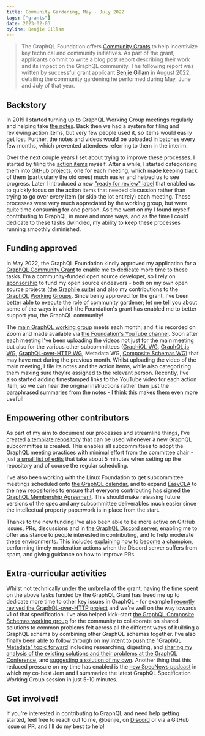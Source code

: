 ```yaml
---
title: Community Gardening, May - July 2022
tags: ["grants"]
date: 2023-02-03
byline: Benjie Gillam
---
```


> The GraphQL Foundation offers [Community
> Grants](https://graphql.org/foundation/community-grant/) to help incentivize
> key technical and community initiatives. As part of the grant, applicants
> commit to write a blog post report describing their work and its impact on
> the GraphQL community. The following report was written by successful grant
> applicant [Benjie Gillam](https://github.com/sponsors/benjie) in August 2022,
> detailing the community gardening he performed during May, June and July of
> that year.

## Backstory

In 2019 I started turning up to GraphQL Working Group meetings regularly and
helping take [the
notes](https://github.com/graphql/graphql-wg/tree/main/notes). Back then we had
a system for filing and reviewing action items, but very few people used it, so
items would easily get lost. Further, the notes and videos would be uploaded in
batches every few months, which prevented attendees referring to them in the
interim.

Over the next couple years I set about trying to improve these processes. I
started by filing the [action
items](https://github.com/graphql/graphql-wg/issues?q=is%3Aissue+sort%3Aupdated-desc+label%3A%22Action+item+%3Aclapper%3A%22)
myself. After a while, I started categorizing them into [GitHub
projects](https://github.com/graphql/graphql-wg/projects?type=classic&query=is%3Aopen+sort%3Aupdated-desc),
one for each meeting, which made keeping track of them (particularly the old
ones) much easier and helped us to see progress. Later I introduced a new
["ready for review"
label](https://github.com/graphql/graphql-wg/issues?q=is%3Aissue+sort%3Aupdated-desc+label%3A%22Ready+for+review+%F0%9F%99%8C%22+)
that enabled us to quickly focus on the action items that needed discussion
rather than trying to go over every item (or skip the lot entirely) each
meeting. These processes were very much appreciated by the working group, but
were quite time consuming for one person. As time went on my I found myself
contributing to GraphQL in more and more ways, and as the time I could dedicate
to these tasks dwindled, my ability to keep these processes running smoothly
diminished.

## Funding approved

In May 2022, the GraphQL Foundation kindly approved my application for a [GraphQL
Community Grant](https://graphql.org/foundation/community-grant/) to enable me
to dedicate more time to these tasks. I'm a community-funded open source
developer, so I rely on [sponsorship](https://github.com/sponsors/benjie) to
fund my open source endeavors - both on my own open source projects ([the
Graphile suite](https://github.com/graphile)) and also my contributions to the
[GraphQL](https://github.com/graphql/graphql-spec/graphs/contributors)
[Working](https://github.com/graphql/graphql-wg/graphs/contributors)
[Groups](https://github.com/graphql/graphql-over-http/graphs/contributors).
Since being approved for the grant, I've been better able to execute the role
of community gardener; let me tell you about some of the ways in which the
Foundation's grant has enabled me to better support you, the GraphQL community!

The [main GraphQL working group](https://github.com/graphql/graphql-wg) meets
each month; and it is recorded on Zoom and made available via [the Foundation's
YouTube
channel](https://www.youtube.com/channel/UCERcwLeheOXp_u61jEXxHMA/playlists).
Soon after each meeting I've been uploading the videos not just for the main
meeting but also for the various other subcommittees ([GraphiQL
WG](https://github.com/graphql/graphiql/tree/main/working-group), [GraphQL.js
WG](https://github.com/graphql/graphql-js-wg), [GraphQL-over-HTTP
WG](https://github.com/graphql/graphql-over-http/tree/main/working-group),
Metadata WG, [Composite Schemas
WG](https://github.com/graphql/composite-schemas-wg)) that may have met during
the previous month. Whilst uploading the video of the main meeting, I file its
notes and the action items, while also categorizing them making sure they're
assigned to the relevant person. Recently, I've also started adding timestamped
links to the YouTube video for each action item, so we can hear the original
instructions rather than just the paraphrased summaries from the notes - I
think this makes them even more useful!

## Empowering other contributors

As part of my aim to document our processes and streamline things, I've created
[a template repository](https://github.com/graphql/wg-template) that can be
used whenever a new GraphQL subcommittee is created. This enables all
subcommittees to adopt the GraphQL meeting practices with minimal effort from
the committee chair - just [a small list of
edits](https://github.com/graphql/wg-template#working-group-template) that take
about 5 minutes when setting up the repository and of course the regular
scheduling.

I've also been working with the Linux Foundation to get subcommittee meetings
scheduled onto [the GraphQL
calendar](https://calendar.google.com/calendar/embed?src=linuxfoundation.org_ik79t9uuj2p32i3r203dgv5mo8%40group.calendar.google.com),
and to expand [EasyCLA](https://docs.linuxfoundation.org/v2/easycla) to the new
repositories to ensure that everyone contributing has signed the [GraphQL
Membership
Agreement](https://github.com/graphql/graphql-wg/tree/main/membership). This
should make releasing future versions of the spec and any subcommittee
deliverables much easier since the intellectual property paperwork is in place
from the start.

Thanks to the new funding I've also been able to be more active on GitHub
issues, PRs, discussions and in [the GraphQL Discord
server](https://discord.graphql.org/), enabling me to offer assistance to
people interested in contributing, and to help moderate these environments.
This includes [explaining how to become a
champion](https://github.com/graphql/graphql-spec/issues/174#issuecomment-1129621529),
performing timely moderation actions when the Discord server suffers from spam,
and giving guidance on how to improve PRs.

## Extra-curricular activities

Whilst not technically under the umbrella of the grant, having the time spent
on the above tasks funded by the GraphQL Grant has freed me up to dedicate more
time to other key issues in GraphQL - for example I [recently revived the
GraphQL-over-HTTP
project](https://github.com/graphql/graphql-over-http/pull/175) and we're well
on the way towards v1 of that specification. I've also helped kick-start [the
GraphQL Composite Schemas working
group](https://github.com/graphql/composite-schemas-wg) for the community to
collaborate on shared solutions to common problems felt across all the
different ways of building a GraphQL schema by combining other GraphQL schemas
together. I've also finally been able [to follow through on my intent to push
the "GraphQL Metadata" topic
forward](https://github.com/graphql/graphql-spec/issues/300#issuecomment-1119676731)
including researching, digesting, and [sharing my analysis of the existing
solutions and their problems at the GraphQL
Conference](https://youtu.be/c1oa7p73rTw), and [suggesting a solution of my
own](https://github.com/graphql/graphql-wg/blob/main/rfcs/AnnotationStructs.md).
Another thing that this reduced pressure on my time has enabled is the [new
SpecNews podcast](https://specnewspod.com/) in which my co-host Jem and I
summarize the latest GraphQL Specification Working Group session in just 5-10
minutes.

## Get involved!

If you're interested in contributing to GraphQL and need help getting started,
feel free to reach out to me, @benjie, on
[Discord](https://discord.graphql.org) or via a GitHub issue or PR, and I'll do
my best to help!
